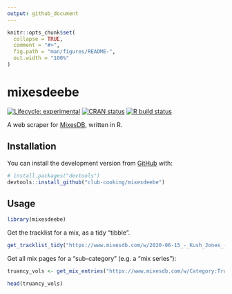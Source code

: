 ```yaml
---
output: github_document
---
```


<!-- README.md is generated from README.Rmd. Please edit that file -->

```r
knitr::opts_chunk$set(
  collapse = TRUE,
  comment = "#>",
  fig.path = "man/figures/README-",
  out.width = "100%"
)
```

# mixesdeebe

<!-- badges: start -->
[![Lifecycle: experimental](https://img.shields.io/badge/lifecycle-experimental-orange.svg)](https://www.tidyverse.org/lifecycle/#experimental)
[![CRAN status](https://www.r-pkg.org/badges/version/mixesdeebe)](https://CRAN.R-project.org/package=mixesdeebe)
[![R build status](https://github.com/club-cooking/mixesdeebe/workflows/R-CMD-check/badge.svg)](https://github.com/club-cooking/mixesdeebe/actions)
<!-- badges: end -->

A web scraper for [MixesDB](https://www.mixesdb.com), written in R.

## Installation

You can install the development version from [GitHub](https://github.com/) with:

``` r
# install.packages("devtools")
devtools::install_github("club-cooking/mixesdeebe")
```
## Usage

```r
library(mixesdeebe)
```

Get the tracklist for a mix, as a tidy "tibble".

```r
get_tracklist_tidy("https://www.mixesdb.com/w/2020-06-15_-_Kush_Jones_-_Resident_Advisor_(RA.732)")
```

Get all mix pages for a "sub-category" (e.g. a "mix series"):

```r
truancy_vols <- get_mix_entries("https://www.mixesdb.com/w/Category:Truancy_Volumes")

head(truancy_vols)
```
